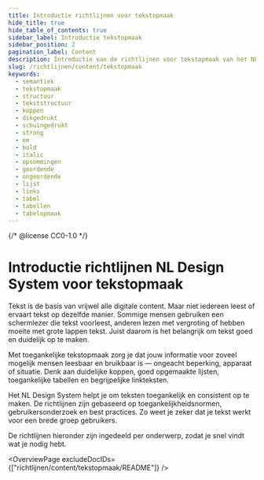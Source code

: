 ```yaml
---
title: Introductie richtlijnen voor tekstopmaak
hide_title: true
hide_table_of_contents: true
sidebar_label: Introductie tekstopmaak
sidebar_position: 2
pagination_label: Content
description: Introductie van de richtlijnen voor tekstopmaak van het NL Design System.
slug: /richtlijnen/content/tekstopmaak
keywords:
  - semantiek
  - tekstopmaak
  - structuur
  - tekststructuur
  - koppen
  - dikgedrukt
  - schuingedrukt
  - strong
  - em
  - bold
  - italic
  - opsommingen
  - geordende
  - ongeordende
  - lijst
  - links
  - tabel
  - tabellen
  - tabelopmaak
---
```


{/* @license CC0-1.0 */}


# Introductie richtlijnen NL Design System voor tekstopmaak

Tekst is de basis van vrijwel alle digitale content. Maar niet iedereen leest of ervaart tekst op dezelfde manier. Sommige mensen gebruiken een schermlezer die tekst voorleest, anderen lezen met vergroting of hebben moeite met grote lappen tekst. Juist daarom is het belangrijk om tekst goed en duidelijk op te maken.

Met toegankelijke tekstopmaak zorg je dat jouw informatie voor zoveel mogelijk mensen leesbaar en bruikbaar is — ongeacht beperking, apparaat of situatie. Denk aan duidelijke koppen, goed opgemaakte lijsten, toegankelijke tabellen en begrijpelijke linkteksten.

Het NL Design System helpt je om teksten toegankelijk en consistent op te maken. De richtlijnen zijn gebaseerd op toegankelijkheidsnormen, gebruikersonderzoek en best practices. Zo weet je zeker dat je tekst werkt voor een brede groep gebruikers.

De richtlijnen hieronder zijn ingedeeld per onderwerp, zodat je snel vindt wat je nodig hebt.

<OverviewPage excludeDocIDs={["richtlijnen/content/tekstopmaak/README"]} />

<FooterInfo />
